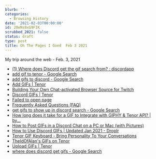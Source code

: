 ```yaml
---
blurb: ''
categories:
  - Browsing History
date: '2021-02-03T00:00:00'
id: 20eNs8xG9FIK
scrubbed_2021: false
status: draft
type: post
title: Oh The Pages I Goed  Feb 3 2021
---
```


My trip around the web - Feb. 3, 2021

- [(1) Where does Discord get the gif search from? : discordapp](https://www.reddit.com/r/discordapp/comments/exe10o/where_does_discord_get_the_gif_search_from/)
- [add gif to tenor - Google Search](https://www.google.com/search?client=safari&rls=en&q=add+gif+to+tenor&ie=UTF-8&oe=UTF-8)
- [add gifs to discord - Google Search](https://www.google.com/search?client=safari&rls=en&q=add+gifs+to+discord&ie=UTF-8&oe=UTF-8)
- [Add GIFs | Tenor](https://tenor.com/search/add-gifs)
- [Building Your Own Chat-activated Browser Source for Twitch](https://prince.dev/create-browser-source-obs)
- [Discord GIFs | Tenor](https://tenor.com/search/discord-gifs)
- [Failed to open page](http://regionseffective.com/dm8xedxigq?key=e29448b2f9be22179553ea3da9bfb362)
- [Frequently Asked Questions (FAQ)](https://tenor.com/about-faq)
- [get gifs to show up in discord search - Google Search](https://www.google.com/search?q=get+gifs+to+show+up+in+discord+search&newwindow=1&client=safari&rls=en&ei=JnwbYIyqAZC15gLQpqjQDw&start=10&sa=N&ved=2ahUKEwiM1eyYts_uAhWQmlkKHVATCvoQ8NMDegQIGhBH&biw=1280&bih=661)
- [How long does it take for a GIF to Integrate with GIPHY & Tenor API? | by...](https://medium.com/@CasieLane/how-long-does-it-take-for-a-gif-to-integrate-with-giphy-tenor-api-6dde3b980573)
- [How to Post GIFs in a Discord Chat on a PC or Mac (with Pictures)](https://www.wikihow.com/Post-GIFs-in-a-Discord-Chat-on-a-PC-or-Mac)
- [How to Use Discord GIFs | Updated Jan 2021 - Droplr](https://droplr.com/how-to/productivity-tools/how-to-use-gifs-on-discord/)
- [Tenor GIF Keyboard - Bring Personality To Your Conversations](https://tenor.com/)
- [TheIdOfAlan's GIFs on Tenor](https://tenor.com/users/theidofalan)
- [Upload GIFs | Tenor](https://tenor.com/search/upload-gifs)
- [where does discord get gifs - Google Search](https://www.google.com/search?newwindow=1&client=safari&rls=en&ei=bXkbYPzQJM2o5gKO6ILYDg&q=where+does+discord+get+gifs&oq=where+does+discord+get+gifs&gs_lcp=CgZwc3ktYWIQAzICCAAyBQgAEIYDMgUIABCGAzoECAAQRzoFCAAQkQI6CwguELEDEMcBEKMCOggIABCxAxCDAToFCAAQsQM6DgguELEDEIMBEMcBEKMCOggILhDHARCjAjoFCAAQyQM6BQguELEDOgQIABBDOgcIABCxAxAKOgYIABAWEB46CAghEBYQHRAeUII-WMJ6YKx9aAVwAngAgAGKAYgBwhOSAQQyOS4zmAEAoAEBqgEHZ3dzLXdpesgBCMABAQ&sclient=psy-ab&ved=0ahUKEwi8u-LMs8_uAhVNlFkKHQ60AOsQ4dUDCAw&uact=5)
